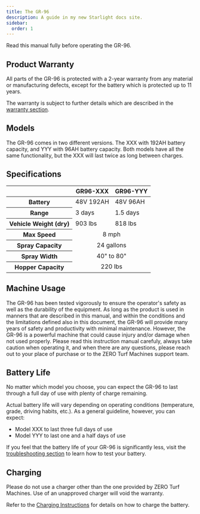 ```yaml
---
title: The GR-96
description: A guide in my new Starlight docs site.
sidebar:
  order: 1
---
```


<Aside type="caution" title="Caution">
Read this manual fully before operating the GR-96.
</Aside>

## Product Warranty

All parts of the GR-96 is protected with a 2-year warranty from any material or manufacturing defects, except for the battery which is protected up to 11 years. 

The warranty is subject to further details which are described in the [warranty section](/reference/warranty).

## Models

The GR-96 comes in two different versions. The XXX with 192AH battery capacity, and YYY with 96AH battery capacity. Both models have all the same functionality, but the XXX will last twice as long between charges.

## Specifications

<table>
    <thead>
        <th></th>
        <th>GR96-XXX</th>
        <th>GR96-YYY</th>
    </thead>
    <tr>
        <th>Battery </th>
        <td>48V 192AH</td>
        <td>48V 96AH</td>
    </tr>
    <tr>
        <th>Range</th>
        <td>3 days</td>
        <td>1.5 days</td>
    </tr>
    <tr>
        <th>Vehicle Weight (dry)</th>
        <td>903 lbs</td>
        <td>818 lbs</td>
    </tr>
    <tr>
        <th>Max Speed</th>
        <td colspan="2" style="text-align:center;">8 mph</td>
    </tr>
    <tr>
        <th>Spray Capacity</th>
        <td colspan="2" style="text-align:center;">24 gallons</td>
    </tr>
    <tr>
        <th>Spray Width</th>
        <td colspan="2" style="text-align:center;">40&quot; to 80&quot;</td>
    </tr>
    <tr>
        <th>Hopper Capacity</th>
        <td colspan="2" style="text-align:center;">220 lbs</td>
    </tr>
</table>

## Machine Usage

The GR-96 has been tested vigorously to ensure the operator's safety as well as the durability of the equipment. As long as the product is used in manners that are described in this manual, and within the conditions and the limitations defined also in this document, the GR-96 will provide many years of safety and productivity with minimal maintenance. However, the GR-96 is a powerful machine that could cause injury and/or damage when not used properly. Please read this instruction manual carefuly, always take caution when operating it, and when there are any questions, please reach out to your place of purchase or to the ZERO Turf Machines support team.

## Battery Life

No matter which model you choose, you can expect the GR-96 to last through a full day of use with plenty of charge remaining.

Actual battery life will vary depending on operating conditions (temperature, grade, driving habits, etc.). As a general guideline, however, you can expect:

* Model XXX to last three full days of use
* Model YYY to last one and a half days of use

If you feel that the battery life of your GR-96 is significantly less, visit the [troubleshooting section](/troubleshooting/battery-capacity) to learn how to test your battery.

## Charging

Please do not use a charger other than the one provided by ZERO Turf Machines. Use of an unapproved charger will void the warranty.

Refer to the [Charging Instructions](/operations/charging) for details on how to charge the battery.